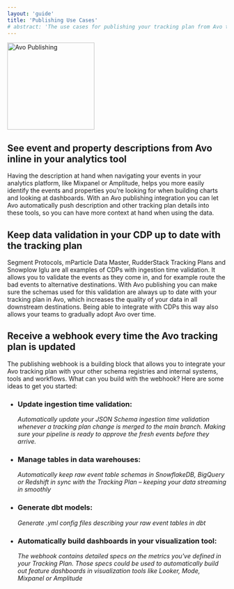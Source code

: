 ```yaml
---
layout: 'guide'
title: 'Publishing Use Cases'
# abstract: 'The use cases for publishing your tracking plan from Avo to your analytics tool or CDP'
---
```



<p>
  <img
    src={require('../../images/publishing.svg')}
    width="200px"
    alt="Avo Publishing"
/>

</p>

## See event and property descriptions from Avo inline in your analytics tool

Having the description at hand when navigating your events in your analytics platform, like Mixpanel or Amplitude, helps you more easily identify the events and properties you’re looking for when building charts and looking at dashboards.
With an Avo publishing integration you can let Avo automatically push description and other tracking plan details into these tools, so you can have more context at hand when using the data.

## Keep data validation in your CDP up to date with the tracking plan

Segment Protocols, mParticle Data Master, RudderStack Tracking Plans and Snowplow Iglu are all examples of CDPs with ingestion time validation. It allows you to validate the events as they come in, and for example route the bad events to alternative destinations.
With Avo publishing you can make sure the schemas used for this validation are always up to date with your tracking plan in Avo, which increases the quality of your data in all downstream destinations.
Being able to integrate with CDPs this way also allows your teams to gradually adopt Avo over time.

## Receive a webhook every time the Avo tracking plan is updated

The publishing webhook is a building block that allows you to integrate your Avo tracking plan with your other schema registries and internal systems, tools and workflows.
What can you build with the webhook?
Here are some ideas to get you started:

- ### **Update ingestion time validation:**
  _Automatically update your JSON Schema ingestion time validation whenever a tracking plan change is merged to the main branch. Making sure your pipeline is ready to approve the fresh events before they arrive._
- ### **Manage tables in data warehouses:**
  _Automatically keep raw event table schemas in SnowflakeDB, BigQuery or Redshift in sync with the Tracking Plan – keeping your data streaming in smoothly_
- ### **Generate dbt models:**
  _Generate .yml config files describing your raw event tables in dbt_
- ### **Automatically build dashboards in your visualization tool:**
  _The webhook contains detailed specs on the metrics you've defined in your Tracking Plan. Those specs could be used to automatically build out feature dashboards in visualization tools like Looker, Mode, Mixpanel or Amplitude_
